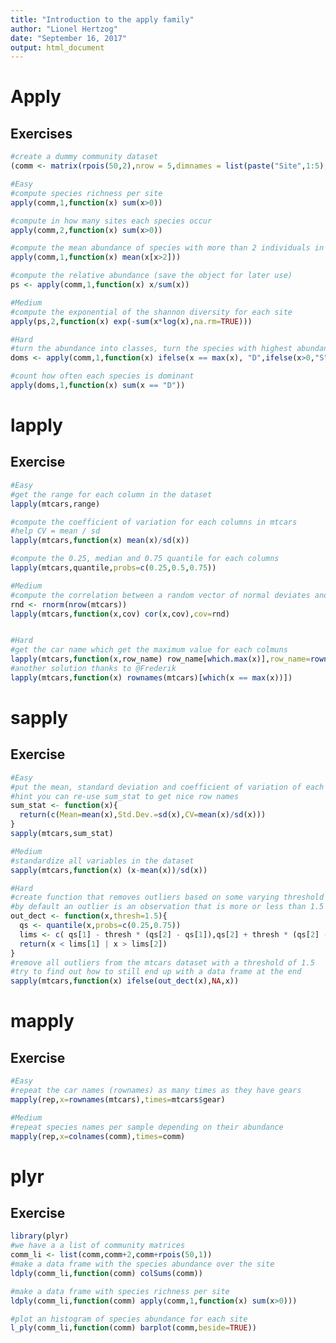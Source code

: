 ```yaml
---
title: "Introduction to the apply family"
author: "Lionel Hertzog"
date: "September 16, 2017"
output: html_document
---
```

# Apply

## Exercises 

```r
#create a dummy community dataset
(comm <- matrix(rpois(50,2),nrow = 5,dimnames = list(paste("Site",1:5),paste("Species",1:10))))

#Easy
#compute species richness per site
apply(comm,1,function(x) sum(x>0))

#compute in how many sites each species occur
apply(comm,2,function(x) sum(x>0))

#compute the mean abundance of species with more than 2 individuals in each site
apply(comm,1,function(x) mean(x[x>2]))

#compute the relative abundance (save the object for later use)
ps <- apply(comm,1,function(x) x/sum(x))

#Medium
#compute the exponential of the shannon diversity for each site
apply(ps,2,function(x) exp(-sum(x*log(x),na.rm=TRUE)))

#Hard
#turn the abundance into classes, turn the species with highest abundance into a "D" all others with abundance superior to 0 into "S" and species of 0 into "A" (save the object)
doms <- apply(comm,1,function(x) ifelse(x == max(x), "D",ifelse(x>0,"S","A")))

#count how often each species is dominant
apply(doms,1,function(x) sum(x == "D"))
```

# lapply

## Exercise

```r
#Easy
#get the range for each column in the dataset
lapply(mtcars,range)

#compute the coefficient of variation for each columns in mtcars
#help CV = mean / sd
lapply(mtcars,function(x) mean(x)/sd(x))

#compute the 0.25, median and 0.75 quantile for each columns
lapply(mtcars,quantile,probs=c(0.25,0.5,0.75))

#Medium
#compute the correlation between a random vector of normal deviates and each columns, hint: you have to use a function with more than one argument
rnd <- rnorm(nrow(mtcars))
lapply(mtcars,function(x,cov) cor(x,cov),cov=rnd)


#Hard
#get the car name which get the maximum value for each colmuns
lapply(mtcars,function(x,row_name) row_name[which.max(x)],row_name=rownames(mtcars))
#another solution thanks to @Frederik
lapply(mtcars,function(x) rownames(mtcars)[which(x == max(x))])
```

# sapply

## Exercise

```r
#Easy
#put the mean, standard deviation and coefficient of variation of each column into a nice table
#hint you can re-use sum_stat to get nice row names
sum_stat <- function(x){
  return(c(Mean=mean(x),Std.Dev.=sd(x),CV=mean(x)/sd(x)))
}
sapply(mtcars,sum_stat)

#Medium
#standardize all variables in the dataset
sapply(mtcars,function(x) (x-mean(x))/sd(x))

#Hard
#create function that removes outliers based on some varying threshold
#by default an outlier is an observation that is more or less than 1.5 * (Q75 - Q25)
out_dect <- function(x,thresh=1.5){
  qs <- quantile(x,probs=c(0.25,0.75))
  lims <- c( qs[1] - thresh * (qs[2] - qs[1]),qs[2] + thresh * (qs[2] - qs[1]))
  return(x < lims[1] | x > lims[2])
}
#remove all outliers from the mtcars dataset with a threshold of 1.5
#try to find out how to still end up with a data frame at the end
sapply(mtcars,function(x) ifelse(out_dect(x),NA,x))
```


# mapply

## Exercise

```r
#Easy
#repeat the car names (rownames) as many times as they have gears
mapply(rep,x=rownames(mtcars),times=mtcars$gear)

#Medium
#repeat species names per sample depending on their abundance
mapply(rep,x=colnames(comm),times=comm)
```

# plyr

## Exercise

```r
library(plyr)
#we have a a list of community matrices
comm_li <- list(comm,comm+2,comm+rpois(50,1))
#make a data frame with the species abundance over the site
ldply(comm_li,function(comm) colSums(comm))

#make a data frame with species richness per site
ldply(comm_li,function(comm) apply(comm,1,function(x) sum(x>0)))

#plot an histogram of species abundance for each site
l_ply(comm_li,function(comm) barplot(comm,beside=TRUE))
```